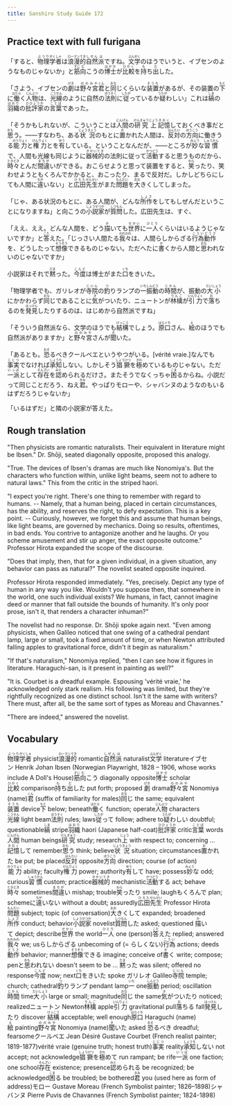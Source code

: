 ```yaml
---
title: Sanshiro Study Guide 172
---
```


## Practice text with full furigana

<p>
「すると、<ruby><rb>物理</rb><rt>ぶつり</rt></ruby><ruby><rb>学者</rb><rt>がくしゃ</rt></ruby>は<ruby><rb>浪漫</rb><rt>ローマン</rt></ruby><ruby><rb>的</rb><rt>てき</rt></ruby><ruby><rb>自然</rb><rt>しぜん</rt></ruby><ruby><rb>派</rb><rt>は</rt></ruby>ですね。<ruby><rb>文学</rb><rt>ぶんがく</rt></ruby>のほうでいうと、イブセンのようなものじゃないか」と<ruby><rb>筋</rb><rt>すじ</rt></ruby><ruby><rb>向</rb><rt>む</rt></ruby>こうの<ruby><rb>博士</rb><rt>はかせ</rt></ruby>が<ruby><rb>比較</rb><rt>ひかく</rt></ruby>を<ruby><rb>持</rb><rt>も</rt></ruby>ち<ruby><rb>出</rb><rt>だ</rt></ruby>した。
</p>

<p>
「さよう、イブセンの<ruby><rb>劇</rb><rt>げき</rt></ruby>は<ruby><rb>野々宮</rb><rt>ののみや</rt></ruby><ruby><rb>君</rb><rt>くん</rt></ruby>と<ruby><rb>同</rb><rt>おな</rt></ruby>じくらいな<ruby><rb>装置</rb><rt>そうち</rt></ruby>があるが、その装置の<ruby><rb>下</rb><rt>もと</rt></ruby>に<ruby><rb>働</rb><rt>はたら</rt></ruby>く<ruby><rb>人物</rb><rt>じんぶつ</rt></ruby>は、<ruby><rb>光線</rb><rt>こうせん</rt></ruby>のように自然の<ruby><rb>法則</rb><rt>ほうそく</rt></ruby>に<ruby><rb>従</rb><rt>したが</rt></ruby>っているか<ruby><rb>疑</rb><rt>うたが</rt></ruby>わしい」これは<ruby><rb>縞</rb><rt>しま</rt></ruby>の<ruby><rb>羽織</rb><rt>はおり</rt></ruby>の<ruby><rb>批評家</rb><rt>ひひょうか</rt></ruby>の<ruby><rb>言葉</rb><rt>ことば</rt></ruby>であった。
</p>

<p>
「そうかもしれないが、こういうことは<ruby><rb>人間</rb><rt>にんげん</rt></ruby>の<ruby><rb>研究</rb><rt>けんきゅう</rt></ruby><ruby><rb>上</rb><rt>じょう</rt></ruby><ruby><rb>記憶</rb><rt>きおく</rt></ruby>しておくべき事だと<ruby><rb>思</rb><rt>おも</rt></ruby>う。――すなわち、ある<ruby><rb>状況</rb><rt>じょうきょう</rt></ruby>のもとに<ruby><rb>置</rb><rt>お</rt></ruby>かれた人間は、<ruby><rb>反対</rb><rt>はんたい</rt></ruby>の<ruby><rb>方向</rb><rt>ほうこう</rt></ruby>に働きうる<ruby><rb>能力</rb><rt>のうりょく</rt></ruby>と<ruby><rb>権力</rb><rt>けんりょく</rt></ruby>とを<ruby><rb>有</rb><rt>ゆう</rt></ruby>している。ということなんだが、――ところが<ruby><rb>妙</rb><rt>みょう</rt></ruby>な<ruby><rb>習慣</rb><rt>しゅうかん</rt></ruby>で、人間も光線も同じように<ruby><rb>器械的</rb><rt>きかいてき</rt></ruby>の法則に従って<ruby><rb>活動</rb><rt>かつどう</rt></ruby>すると思うものだから、<ruby><rb>時々</rb><rt>ときどき</rt></ruby>とんだ<ruby><rb>間違</rb><rt>まちが</rt></ruby>いができる。おこらせようと思って装置をすると、<ruby><rb>笑</rb><rt>わら</rt></ruby>ったり、笑わせようともくろんでかかると、おこったり、まるで反対だ。しかしどちらにしても人間に<ruby><rb>違</rb><rt>ちが</rt></ruby>いない」と<ruby><rb>広田</rb><rt>ひろた</rt></ruby><ruby><rb>先生</rb><rt>せんせい</rt></ruby>がまた<ruby><rb>問題</rb><rt>もんだい</rt></ruby>を<ruby><rb>大</rb><rt>おお</rt></ruby>きくしてしまった。
</p>

<p>
「じゃ、ある状況のもとに、ある人間が、どんな<ruby><rb>所作</rb><rt>しょさ</rt></ruby>をしてもしぜんだということになりますね」と向こうの<ruby><rb>小説家</rb><rt>しょうせつか</rt></ruby>が<ruby><rb>質問</rb><rt>しつもん</rt></ruby>した。広田先生は、すぐ、
</p>

<p>
「ええ、ええ。どんな人間を、どう<ruby><rb>描</rb><rt>か</rt></ruby>いても<ruby><rb>世界</rb><rt>せかい</rt></ruby>に<ruby><rb>一人</rb><rt>ひとり</rt></ruby>くらいはいるようじゃないですか」と<ruby><rb>答</rb><rt>こた</rt></ruby>えた。「じっさい人間たる<ruby><rb>我々</rb><rt>われわれ</rt></ruby>は、人間らしからざる<ruby><rb>行為</rb><rt>こうい</rt></ruby><ruby><rb>動作</rb><rt>どうさ</rt></ruby>を、どうしたって<ruby><rb>想像</rb><rt>そうぞう</rt></ruby>できるものじゃない。ただへたに<ruby><rb>書</rb><rt>か</rt></ruby>くから人間と<ruby><rb>思</rb><rt>おも</rt></ruby>われないのじゃないですか」
</p>

<p>
小説家はそれで<ruby><rb>黙</rb><rt>だま</rt></ruby>った。<ruby><rb>今度</rb><rt>こんど</rt></ruby>は博士がまた<ruby><rb>口</rb><rt>くち</rt></ruby>をきいた。
</p>

<p>
「物理学者でも、ガリレオが<ruby><rb>寺院</rb><rt>じいん</rt></ruby>の<ruby><rb>釣</rb><rt>つ</rt></ruby>りランプの<ruby><rb>一</rb><rt>いち</rt></ruby><ruby><rb>振動</rb><rt>しんどう</rt></ruby>の<ruby><rb>時間</rb><rt>じかん</rt></ruby>が、振動の<ruby><rb>大小</rb><rt>だいしょう</rt></ruby>にかかわらず<ruby><rb>同</rb><rt>おな</rt></ruby>じであることに<ruby><rb>気</rb><rt>き</rt></ruby>がついたり、ニュートンが<ruby><rb>林檎</rb><rt>りんご</rt></ruby>が<ruby><rb>引力</rb><rt>いんりょく</rt></ruby>で<ruby><rb>落</rb><rt>お</rt></ruby>ちるのを<ruby><rb>発見</rb><rt>はっけん</rt></ruby>したりするのは、はじめから自然派ですね」
</p>

<p>
「そういう自然派なら、文学のほうでも<ruby><rb>結構</rb><rt>けっこう</rt></ruby>でしょう。<ruby><rb>原口</rb><rt>はらぐち</rt></ruby>さん、<ruby><rb>絵</rb><rt>え</rt></ruby>のほうでも自然派がありますか」と<ruby><rb>野々宮</rb><rt>ののみや</rt></ruby>さんが<ruby><rb>聞</rb><rt>き</rt></ruby>いた。
</p>

<p>
「あるとも。<ruby><rb>恐</rb><rt>おそ</rt></ruby>るべきクールベエというやつがいる。[vérité vraie.]なんでも<ruby><rb>事実</rb><rt>じじつ</rt></ruby>でなければ<ruby><rb>承知</rb><rt>しょうち</rt></ruby>しない。しかしそう<ruby><rb>猖獗</rb><rt>しょうけつ</rt></ruby>を<ruby><rb>極</rb><rt>きわ</rt></ruby>めているものじゃない。ただ<ruby><rb>一派</rb><rt>いっぱ</rt></ruby>として<ruby><rb>存在</rb><rt>そんざい</rt></ruby>を<ruby><rb>認</rb><rt>みと</rt></ruby>められるだけさ。またそうでなくっちゃ<ruby><rb>困</rb><rt>こま</rt></ruby>るからね。小説だって同じことだろう、ねえ<ruby><rb>君</rb><rt>きみ</rt></ruby>。やっぱりモローや、シャバンヌのようなのもいるはずだろうじゃないか」
</p>

<p>「いるはずだ」と隣の小説家が答えた。</p>

## Rough translation

"Then physicists are romantic naturalists. Their equivalent in literature might be Ibsen." Dr. Shōji, seated diagonally opposite, proposed this analogy.

"True. The devices of Ibsen's dramas are much like Nonomiya's. But the characters who function within, unlike light beams, seem not to adhere to natural laws." This from the critic in the striped haori.

"I expect you're right. There's one thing to remember with regard to humans. -- Namely, that a human being, placed in certain circumstances, has the ability, and reserves the right, to defy expectation. This is a key point. -- Curiously, however, we forget this and assume that human beings, like light beams, are governed by mechanics. Doing so results, oftentimes, in bad ends. You contrive to antagonize another and he laughs. Or you scheme amusement and stir up anger, the exact opposite outcome." Professor Hirota expanded the scope of the discourse.

"Does that imply, then, that for a given individual, in a given situation, any behavior can pass as natural?" The novelist seated opposite inquired.

Professor Hirota responded immediately. "Yes, precisely. Depict any type of human in any way you like. Wouldn't you suppose then, that somewhere in the world, one such individual exists? We humans, in fact, cannot imagine deed or manner that fall outside the bounds of humanity. It's only poor prose, isn't it, that renders a character inhuman?"

The novelist had no response. Dr. Shōji spoke again next. "Even among physicists, when Galileo noticed that one swing of a cathedral pendant lamp, large or small, took a fixed amount of time, or when Newton attributed falling apples to gravitational force, didn't it begin as naturalism."

"If that's naturalism," Nonomiya replied, "then I can see how it figures in literature. Haraguchi-san, is it present in painting as well?"

"It is. Courbet is a dreadful example. Espousing 'vérité vraie,' he acknowledged only stark realism. His following was limited, but they're rightfully recognized as one distinct school. Isn't it the same with writers? There must, after all, be the same sort of types as Moreau and Chavannes."

"There are indeed," answered the novelist. 


## Vocabulary

<p>
<span class="vocabstudy"><ruby><rb>物理</rb><rt>ぶつり</rt></ruby><ruby><rb>学者</rb><rt>がくしゃ</rt></ruby>&nbsp;physicist</span><span class="vocabstudy"><ruby><rb>浪漫</rb><rt>ローマン</rt></ruby><ruby><rb>的</rb><rt>てき</rt></ruby>&nbsp;romantic</span><span class="vocabstudy"><ruby><rb>自然</rb><rt>しぜん</rt></ruby><ruby><rb>派</rb><rt>は</rt></ruby>&nbsp;naturalist</span><span class="vocabstudy"><ruby><rb>文学</rb><rt>ぶんがく</rt></ruby>&nbsp;literature</span><span class="vocabstudy">イブセン&nbsp;Henrik Johan Ibsen (Norwegian Playwright, 1828 – 1906, whose works include A Doll's House)</span><span class="vocabstudy"><ruby><rb>筋</rb><rt>すじ</rt></ruby><ruby><rb>向</rb><rt>む</rt></ruby>こう&nbsp;diagonally opposite</span><span class="vocabstudy"><ruby><rb>博士</rb><rt>はかせ</rt></ruby>&nbsp;scholar</span><span class="vocabstudy"><ruby><rb>比較</rb><rt>ひかく</rt></ruby>&nbsp;comparison</span><span class="vocabstudy"><ruby><rb>持</rb><rt>も</rt></ruby>ち<ruby><rb>出</rb><rt>だ</rt></ruby>した&nbsp;put forth; proposed</span>
<span class="vocabstudy"><ruby><rb>劇</rb><rt>げき</rt></ruby>&nbsp;drama</span><span class="vocabstudy"><ruby><rb>野々宮</rb><rt>ののみや</rt></ruby>&nbsp;Nonomiya (name)</span><span class="vocabstudy"><ruby><rb>君</rb><rt>くん</rt></ruby>&nbsp;(suffix of familiarity for males)</span><span class="vocabstudy"><ruby><rb>同</rb><rt>おな</rt></ruby>じ&nbsp;the same; equivalent</span><span class="vocabstudy"><ruby><rb>装置</rb><rt>そうち</rt></ruby>&nbsp;device</span><span class="vocabstudy"><ruby><rb>下</rb><rt>もと</rt></ruby>&nbsp;below; beneath</span><span class="vocabstudy"><ruby><rb>働</rb><rt>はたら</rt></ruby>く&nbsp;function; operate</span><span class="vocabstudy"><ruby><rb>人物</rb><rt>じんぶつ</rt></ruby>&nbsp;characters</span><span class="vocabstudy"><ruby><rb>光線</rb><rt>こうせん</rt></ruby>&nbsp;light beam</span><span class="vocabstudy"><ruby><rb>法則</rb><rt>ほうそく</rt></ruby>&nbsp;rules; laws</span><span class="vocabstudy"><ruby><rb>従</rb><rt>したが</rt></ruby>って&nbsp;follow; adhere to</span><span class="vocabstudy"><ruby><rb>疑</rb><rt>うたが</rt></ruby>わしい&nbsp;doubtful; questionable</span><span class="vocabstudy"><ruby><rb>縞</rb><rt>しま</rt></ruby>&nbsp;stripe</span><span class="vocabstudy"><ruby><rb>羽織</rb><rt>はおり</rt></ruby>&nbsp;haori (Japanese half-coat)</span><span class="vocabstudy"><ruby><rb>批評家</rb><rt>ひひょうか</rt></ruby>&nbsp;critic</span><span class="vocabstudy"><ruby><rb>言葉</rb><rt>ことば</rt></ruby>&nbsp;words</span>
<span class="vocabstudy"><ruby><rb>人間</rb><rt>にんげん</rt></ruby>&nbsp;human beings</span><span class="vocabstudy"><ruby><rb>研究</rb><rt>けんきゅう</rt></ruby>&nbsp;study; research</span><span class="vocabstudy"><ruby><rb>上</rb><rt>じょう</rt></ruby>&nbsp;with respect to; concerning ...</span><span class="vocabstudy"><ruby><rb>記憶</rb><rt>きおく</rt></ruby>して&nbsp;remember</span><span class="vocabstudy"><ruby><rb>思</rb><rt>おも</rt></ruby>う&nbsp;think; believe</span><span class="vocabstudy"><ruby><rb>状況</rb><rt>じょうきょう</rt></ruby>&nbsp;situation; circumstances</span><span class="vocabstudy"><ruby><rb>置</rb><rt>お</rt></ruby>かれた&nbsp;be put; be placed</span><span class="vocabstudy"><ruby><rb>反対</rb><rt>はんたい</rt></ruby>&nbsp;opposite</span><span class="vocabstudy"><ruby><rb>方向</rb><rt>ほうこう</rt></ruby>&nbsp;direction; course (of action)</span><span class="vocabstudy"><ruby><rb>能力</rb><rt>のうりょく</rt></ruby>&nbsp;ability; faculty</span><span class="vocabstudy"><ruby><rb>権力</rb><rt>けんりょく</rt></ruby>&nbsp;power; authority</span><span class="vocabstudy"><ruby><rb>有</rb><rt>ゆう</rt></ruby>して&nbsp;have; possess</span><span class="vocabstudy"><ruby><rb>妙</rb><rt>みょう</rt></ruby>な&nbsp;odd; curious</span><span class="vocabstudy"><ruby><rb>習慣</rb><rt>しゅうかん</rt></ruby>&nbsp;custom; practice</span><span class="vocabstudy"><ruby><rb>器械的</rb><rt>きかいてき</rt></ruby>&nbsp;mechanistic</span><span class="vocabstudy"><ruby><rb>活動</rb><rt>かつどう</rt></ruby>する&nbsp;act; behave</span><span class="vocabstudy"><ruby><rb>時々</rb><rt>ときどき</rt></ruby>&nbsp;sometimes</span><span class="vocabstudy"><ruby><rb>間違</rb><rt>まちが</rt></ruby>い&nbsp;mishap; trouble</span><span class="vocabstudy"><ruby><rb>笑</rb><rt>わら</rt></ruby>ったり&nbsp;smile; laugh</span><span class="vocabstudy">もくろんで&nbsp;plan; scheme</span><span class="vocabstudy">に<ruby><rb>違</rb><rt>ちが</rt></ruby>いない&nbsp;without a doubt; assuredly</span><span class="vocabstudy"><ruby><rb>広田</rb><rt>ひろた</rt></ruby><ruby><rb>先生</rb><rt>せんせい</rt></ruby>&nbsp;Professor Hirota</span><span class="vocabstudy"><ruby><rb>問題</rb><rt>もんだい</rt></ruby>&nbsp;subject; topic (of conversation)</span><span class="vocabstudy"><ruby><rb>大</rb><rt>おお</rt></ruby>きくして&nbsp;expanded; broadened</span>
<span class="vocabstudy"><ruby><rb>所作</rb><rt>しょさ</rt></ruby>&nbsp;conduct; behavior</span><span class="vocabstudy"><ruby><rb>小説家</rb><rt>しょうせつか</rt></ruby>&nbsp;novelist</span><span class="vocabstudy"><ruby><rb>質問</rb><rt>しつもん</rt></ruby>した&nbsp;asked; questioned</span>
<span class="vocabstudy"><ruby><rb>描</rb><rt>か</rt></ruby>いて&nbsp;depict; describe</span><span class="vocabstudy"><ruby><rb>世界</rb><rt>せかい</rt></ruby>&nbsp;the world</span><span class="vocabstudy"><ruby><rb>一人</rb><rt>ひとり</rt></ruby>&nbsp;one (person)</span><span class="vocabstudy"><ruby><rb>答</rb><rt>こた</rt></ruby>えた&nbsp;replied; answered</span><span class="vocabstudy"><ruby><rb>我々</rb><rt>われわれ</rt></ruby>&nbsp;we; us</span><span class="vocabstudy">らしからざる&nbsp;unbecoming of (= らしくない)</span><span class="vocabstudy"><ruby><rb>行為</rb><rt>こうい</rt></ruby>&nbsp;actions; deeds</span><span class="vocabstudy"><ruby><rb>動作</rb><rt>どうさ</rt></ruby>&nbsp;behavior; manner</span><span class="vocabstudy"><ruby><rb>想像</rb><rt>そうぞう</rt></ruby>できる&nbsp;imagine; conceive of</span><span class="vocabstudy"><ruby><rb>書</rb><rt>か</rt></ruby>く&nbsp;write; compose; pen</span><span class="vocabstudy">と<ruby><rb>思</rb><rt>おも</rt></ruby>われない&nbsp;doesn't seem to be ...</span>
<span class="vocabstudy"><ruby><rb>黙</rb><rt>だま</rt></ruby>った&nbsp;was silent; offered no response</span><span class="vocabstudy"><ruby><rb>今度</rb><rt>こんど</rt></ruby>&nbsp;now; next</span><span class="vocabstudy"><ruby><rb>口</rb><rt>くち</rt></ruby>をきいた&nbsp;spoke</span>
<span class="vocabstudy">ガリレオ&nbsp;Galileo</span><span class="vocabstudy"><ruby><rb>寺院</rb><rt>じいん</rt></ruby>&nbsp;temple; church; cathedral</span><span class="vocabstudy"><ruby><rb>釣</rb><rt>つ</rt></ruby>りランプ&nbsp;pendant lamp</span><span class="vocabstudy"><ruby><rb>一</rb><rt>いち</rt></ruby>&nbsp;one</span><span class="vocabstudy"><ruby><rb>振動</rb><rt>しんどう</rt></ruby>&nbsp;period; oscillation</span><span class="vocabstudy"><ruby><rb>時間</rb><rt>じかん</rt></ruby>&nbsp;time</span><span class="vocabstudy"><ruby><rb>大小</rb><rt>だいしょう</rt></ruby>&nbsp;large or small; magnitude</span><span class="vocabstudy"><ruby><rb>同</rb><rt>おな</rt></ruby>じ&nbsp;the same</span><span class="vocabstudy"><ruby><rb>気</rb><rt>き</rt></ruby>がついたり&nbsp;noticed; realized</span><span class="vocabstudy">ニュートン&nbsp;Newton</span><span class="vocabstudy"><ruby><rb>林檎</rb><rt>りんご</rt></ruby>&nbsp;apple</span><span class="vocabstudy"><ruby><rb>引力</rb><rt>いんりょく</rt></ruby>&nbsp;gravitational pull</span><span class="vocabstudy"><ruby><rb>落</rb><rt>お</rt></ruby>ちる&nbsp;fall</span><span class="vocabstudy"><ruby><rb>発見</rb><rt>はっけん</rt></ruby>したり&nbsp;discover</span>
<span class="vocabstudy"><ruby><rb>結構</rb><rt>けっこう</rt></ruby>&nbsp;acceptable; well enough</span><span class="vocabstudy"><ruby><rb>原口</rb><rt>はらぐち</rt></ruby>&nbsp;Haraguchi (name)</span><span class="vocabstudy"><ruby><rb>絵</rb><rt>え</rt></ruby>&nbsp;painting</span><span class="vocabstudy"><ruby><rb>野々宮</rb><rt>ののみや</rt></ruby>&nbsp;Nonomiya (name)</span><span class="vocabstudy"><ruby><rb>聞</rb><rt>き</rt></ruby>いた&nbsp;asked</span>
<span class="vocabstudy"><ruby><rb>恐</rb><rt>おそ</rt></ruby>るべき&nbsp;dreadful; fearsome</span><span class="vocabstudy">クールベエ&nbsp;Jean Désiré Gustave Courbet (French realist painter; 1819-1877)</span><span class="vocabstudy">vérité vraie&nbsp;(genuine truth; honest truth)</span><span class="vocabstudy"><ruby><rb>事実</rb><rt>じじつ</rt></ruby>&nbsp;reality</span><span class="vocabstudy"><ruby><rb>承知</rb><rt>しょうち</rt></ruby>しない&nbsp;not accept; not acknowledge</span><span class="vocabstudy"><ruby><rb>猖獗</rb><rt>しょうけつ</rt></ruby>を<ruby><rb>極</rb><rt>きわ</rt></ruby>めて&nbsp;run rampant; be rife</span><span class="vocabstudy"><ruby><rb>一派</rb><rt>いっぱ</rt></ruby>&nbsp;one faction; one school</span><span class="vocabstudy"><ruby><rb>存在</rb><rt>そんざい</rt></ruby>&nbsp;existence; presence</span><span class="vocabstudy"><ruby><rb>認</rb><rt>みと</rt></ruby>められる&nbsp;be recognized; be acknowledged</span><span class="vocabstudy"><ruby><rb>困</rb><rt>こま</rt></ruby>る&nbsp;be troubled; be bothered</span><span class="vocabstudy"><ruby><rb>君</rb><rt>きみ</rt></ruby>&nbsp;you (used here as form of address)</span><span class="vocabstudy">モロー&nbsp;Gustave Moreau (French Symbolist painter; 1826–1898)</span><span class="vocabstudy">シャバンヌ&nbsp;Pierre Puvis de Chavannes (French Symbolist painter; 1824-1898)</span>
</p>
